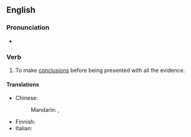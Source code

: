 ==English==

===Pronunciation===
* {{audio|En-au-jump to conclusions.ogg|Audio (AU)|lang=en}}

===Verb===
{{head|en|verb}}

# {{lb|en|idiomatic}} To make [[conclusion]]s before being presented with all the evidence.

====Translations====
{{trans-top|make conclusions before being presented with all the evidence}}
* Chinese:
*: Mandarin: {{t|cmn|[[輕易]][[下結論]]}}, {{t|cmn|[[轻易]][[下结论]]|tr=qīngyì xià jiélùn}}
{{trans-mid}}
* Finnish: {{t|fi|[[tehdä]] [[hätiköity|hätiköityjä]] [[johtopäätös|johtopäätöksiä]]}}
* Italian: {{t|it|saltare alle conclusioni}}
{{trans-bottom}}